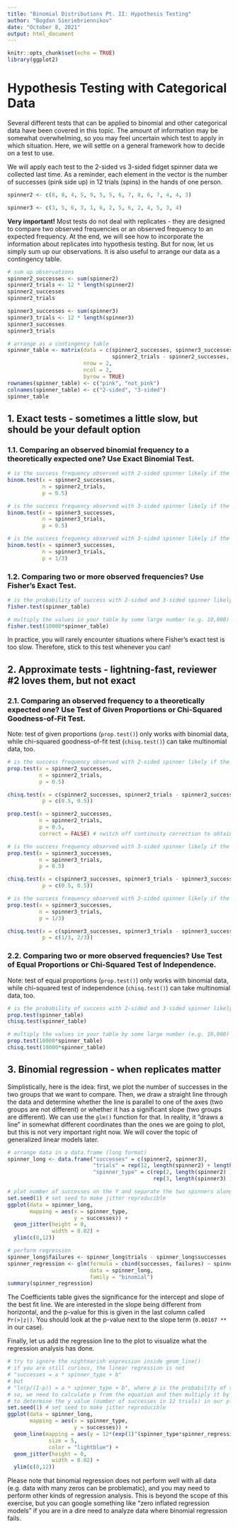 ```yaml
---
title: "Binomial Distributions Pt. II: Hypothesis Testing"
author: "Bogdan Sieriebriennikov"
date: "October 8, 2021"
output: html_document
---
```


```r
knitr::opts_chunk$set(echo = TRUE)
library(ggplot2)
```

# Hypothesis Testing with Categorical Data

Several different tests that can be applied to binomial and other categorical data have been covered in this topic. The amount of information may be somewhat overwhelming, so you may feel uncertain which test to apply in which situation. Here, we will settle on a general framework how to decide on a test to use.

We will apply each test to the 2-sided vs 3-sided fidget spinner data we collected last time. As a reminder, each element in the vector is the number of successes (pink side up) in 12 trials (spins) in the hands of one person.

```r
spinner2 <- c(8, 8, 4, 5, 9, 5, 5, 6, 7, 8, 6, 7, 4, 4, 3)

spinner3 <- c(3, 5, 6, 3, 1, 6, 2, 5, 6, 2, 4, 5, 3, 4)
```

**Very important!** Most tests do not deal with replicates - they are designed to compare two observed frequencies or an observed frequency to an expected frequency. At the end, we will see how to incorporate the information about replicates into hypothesis testing. But for now, let us simply sum up our observations. It is also useful to arrange our data as a contingency table.

```r
# sum up observations
spinner2_successes <- sum(spinner2)
spinner2_trials <- 12 * length(spinner2)
spinner2_successes
spinner2_trials

spinner3_successes <- sum(spinner3)
spinner3_trials <- 12 * length(spinner3)
spinner3_successes
spinner3_trials

# arrange as a contingency table
spinner_table <- matrix(data = c(spinner2_successes, spinner3_successes,
                                 spinner2_trials - spinner2_successes, spinner3_trials - spinner3_successes),
                        nrow = 2,
                        ncol = 2,
                        byrow = TRUE)
rownames(spinner_table) <- c("pink", "not_pink")
colnames(spinner_table) <- c("2-sided", "3-sided")
spinner_table
```


## 1. Exact tests - sometimes a little slow, but should be your default option

### 1.1. Comparing an observed binomial frequency to a theoretically expected one? Use Exact Binomial Test.

```r
# is the success frequency observed with 2-sided spinner likely if the probability of success is 0.5?
binom.test(x = spinner2_successes,
           n = spinner2_trials,
           p = 0.5)

# is the success frequency observed with 3-sided spinner likely if the probability of success is 0.5?
binom.test(x = spinner3_successes,
           n = spinner3_trials,
           p = 0.5)

# is the success frequency observed with 3-sided spinner likely if the probability of success is 1/3?
binom.test(x = spinner3_successes,
           n = spinner3_trials,
           p = 1/3)
```


### 1.2. Comparing two or more observed frequencies? Use Fisher's Exact Test.

```r
# is the probability of success with 2-sided and 3-sided spinner likely the same?
fisher.test(spinner_table)

# multiply the values in your table by some large number (e.g. 10,000) and note the amount of time it takes to compute
fisher.test(10000*spinner_table)
```

In practice, you will rarely encounter situations where Fisher's exact test is too slow. Therefore, stick to this test whenever you can!


## 2. Approximate tests - lightning-fast, reviewer #2 loves them, but not exact

### 2.1. Comparing an observed frequency to a theoretically expected one? Use Test of Given Proportions or Chi-Squared Goodness-of-Fit Test.

Note: test of given proportions (`prop.test()`) only works with binomial data, while chi-squared goodness-of-fit test (`chisq.test()`) can take multinomial data, too.

```r
# is the success frequency observed with 2-sided spinner likely if the probability of success is 0.5?
prop.test(x = spinner2_successes,
          n = spinner2_trials,
          p = 0.5)

chisq.test(x = c(spinner2_successes, spinner2_trials - spinner2_successes),
           p = c(0.5, 0.5))

prop.test(x = spinner2_successes,
          n = spinner2_trials,
          p = 0.5,
          correct = FALSE) # switch off continuity correction to obtain results identical to chi-sq

# is the success frequency observed with 3-sided spinner likely if the probability of success is 0.5?
prop.test(x = spinner3_successes,
          n = spinner3_trials,
          p = 0.5)

chisq.test(x = c(spinner3_successes, spinner3_trials - spinner3_successes),
           p = c(0.5, 0.5))

# is the success frequency observed with 3-sided spinner likely if the probability of success is 1/3?
prop.test(x = spinner3_successes,
          n = spinner3_trials,
          p = 1/3)

chisq.test(x = c(spinner3_successes, spinner3_trials - spinner3_successes),
           p = c(1/3, 2/3))
```


### 2.2. Comparing two or more observed frequencies? Use Test of Equal Proportions or Chi-Squared Test of Independence.

Note: test of equal proportions (`prop.test()`) only works with binomial data, while chi-squared test of independence (`chisq.test()`) can take multinomial data, too.

```r
# is the probability of success with 2-sided and 3-sided spinner likely the same?
prop.test(spinner_table)
chisq.test(spinner_table)

# multiply the values in your table by some large number (e.g. 10,000) and note the amount of time it takes to compute
prop.test(10000*spinner_table)
chisq.test(10000*spinner_table)
```


## 3. Binomial regression - when replicates matter

Simplistically, here is the idea: first, we plot the number of successes in the two groups that we want to compare. Then, we draw a straight line through the data and determine whether the line is parallel to one of the axes (two groups are not different) or whether it has a significant slope (two groups are different). We can use the `glm()` function for that. In reality, it "draws a line" in somewhat different coordinates than the ones we are going to plot, but this is not very important right now. We will cover the topic of generalized linear models later.

```r
# arrange data in a data.frame (long format)
spinner_long <- data.frame("successes" = c(spinner2, spinner3),
                           "trials" = rep(12, length(spinner2) + length(spinner3) ),
                           "spinner_type" = c(rep(2, length(spinner2) ),
                                              rep(3, length(spinner3) ) ) )

# plot number of successes on the Y and separate the two spinners along the X
set.seed(1) # set seed to make jitter reproducible
ggplot(data = spinner_long,
       mapping = aes(x = spinner_type,
                     y = successes)) +
  geom_jitter(height = 0,
              width = 0.02) +
  ylim(c(0,12))

# perform regression
spinner_long$failures <- spinner_long$trials - spinner_long$successes
spinner_regression <- glm(formula = cbind(successes, failures) ~ spinner_type,
                          data = spinner_long,
                          family = "binomial")
summary(spinner_regression)
```

The Coefficients table gives the significance for the intercept and slope of the best fit line. We are interested in the slope being different from horizontal, and the p-value for this is given in the last column called `Pr(>|z|)`. You should look at the p-value next to the slope term (`0.00167 **` in our case).

Finally, let us add the regression line to the plot to visualize what the regression analysis has done.

```r
# try to ignore the nightmarish expression inside geom_line()
# if you are still curious, the linear regression is not
# "successes = a * spinner_type + b"
# but
# "ln(p/(1-p)) = a * spinner_type + b", where p is the probability of success
# so, we need to calculate p from the equation and then multiply it by the number of trials (12)
# to determine the y value (number of successes in 12 trials) in our plot
set.seed(1) # set seed to make jitter reproducible
ggplot(data = spinner_long,
       mapping = aes(x = spinner_type,
                     y = successes)) +
  geom_line(mapping = aes(y = 12*(exp(1)^(spinner_type*spinner_regression$coefficients[2]+spinner_regression$coefficients[1]))/(1+exp(1)^(spinner_type*spinner_regression$coefficients[2]+spinner_regression$coefficients[1]))),
             size = 5,
             color = "lightblue") +
  geom_jitter(height = 0,
              width = 0.02) +
  ylim(c(0,12))

```

Please note that binomial regression does not perform well with all data (e.g. data with many zeros can be problematic), and you may need to perform other kinds of regression analysis. This is beyond the scope of this exercise, but you can google something like "zero inflated regression models" if you are in a dire need to analyze data where binomial regression fails.
